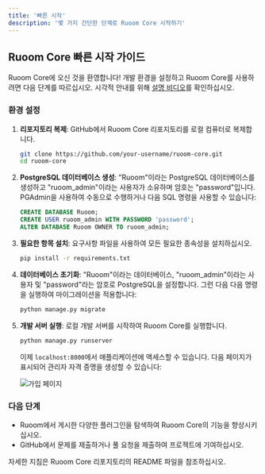 ```yaml
---
title: '빠른 시작'
description: '몇 가지 간단한 단계로 Ruoom Core 시작하기'
---
```


## Ruoom Core 빠른 시작 가이드

Ruoom Core에 오신 것을 환영합니다! 개발 환경을 설정하고 Ruoom Core를 사용하려면 다음 단계를 따르십시오. 시각적 안내를 위해 [설명 비디오](https://www.youtube.com/watch?v=BqPwiajnBf0)를 확인하십시오.

### 환경 설정

1. **리포지토리 복제**: GitHub에서 Ruoom Core 리포지토리를 로컬 컴퓨터로 복제합니다.
   
   ```bash
   git clone https://github.com/your-username/ruoom-core.git
   cd ruoom-core
   ```

2. **PostgreSQL 데이터베이스 생성**: "Ruoom"이라는 PostgreSQL 데이터베이스를 생성하고 "ruoom_admin"이라는 사용자가 소유하며 암호는 "password"입니다. PGAdmin을 사용하여 수동으로 수행하거나 다음 SQL 명령을 사용할 수 있습니다:

   ```sql
   CREATE DATABASE Ruoom;
   CREATE USER ruoom_admin WITH PASSWORD 'password';
   ALTER DATABASE Ruoom OWNER TO ruoom_admin;
   ```

3. **필요한 항목 설치**: 요구사항 파일을 사용하여 모든 필요한 종속성을 설치하십시오.

   ```bash
   pip install -r requirements.txt
   ```

4. **데이터베이스 초기화**: "Ruoom"이라는 데이터베이스, "ruoom_admin"이라는 사용자 및 "password"라는 암호로 PostgreSQL을 설정합니다. 그런 다음 다음 명령을 실행하여 마이그레이션을 적용합니다:

   ```bash
   python manage.py migrate
   ```

5. **개발 서버 실행**: 로컬 개발 서버를 시작하여 Ruoom Core를 실행합니다.

   ```bash
   python manage.py runserver
   ```

   이제 `localhost:8000`에서 애플리케이션에 액세스할 수 있습니다. 다음 페이지가 표시되어 관리자 자격 증명을 생성할 수 있습니다:

   ![가입 페이지](/images/signup_page.png)

### 다음 단계

- Ruoom에서 게시한 다양한 플러그인을 탐색하여 Ruoom Core의 기능을 향상시키십시오.
- GitHub에서 문제를 제출하거나 풀 요청을 제출하여 프로젝트에 기여하십시오.

자세한 지침은 Ruoom Core 리포지토리의 README 파일을 참조하십시오.
